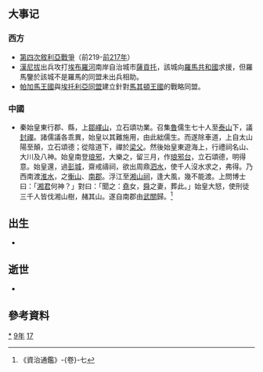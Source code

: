 {{yearTOC|-219|[[秦始皇|秦始皇]]二十八年}}

== 大事记 ==
===西方===
*[[敘利亞戰爭|第四次敘利亞戰爭]]（前219-[[前217年|前217年]]）
*[[漢尼拔|漢尼拔]]出兵攻打[[埃布羅河|埃布羅河]]南岸自治城市[[薩貢托|薩貢托]]，該城向[[羅馬共和國|羅馬共和國]]求援，但羅馬鑒於該城不是羅馬的同盟未出兵相助。
*[[帕加馬王國|帕加馬王國]]與[[埃托利亞同盟|埃托利亞同盟]]建立針對[[馬其頓王國|馬其頓王國]]的戰略同盟。

===中國===
*秦始皇東行郡、縣，上[[鄒嶧山|鄒嶧山]]，立石頌功業。召集[[鲁国|魯]]儒生七十人至[[泰山|泰山]]下，議[[封禪|封禪]]。諸儒議各乖異，始皇以其難施用，由此絀儒生。而遂除車道，上自太山陽至顛，立石頌德；從陰道下，禪於[[梁父|梁父]]。然後始皇東遊海上，行禮祠名山、大川及八神。始皇南登[[琅邪|琅邪]]，大樂之，留三月，作[[琅邪台|琅邪台]]，立石頌德，明得意。始皇還，過[[彭城|彭城]]，齋戒禱祠，欲出周鼎[[泗水|泗水]]，使千人沒水求之，弗得。乃西南渡[[淮水|淮水]]，之[[衡山|衡山]]、[[南郡|南郡]]。浮江至[[湘山祠|湘山祠]]，逢大風，幾不能渡。上問博士曰：「[[湘君|湘君]]何神？」對曰：「聞之：[[堯|堯]]女，[[舜|舜]]之妻，葬此。」始皇大怒，使刑徒三千人皆伐湘山樹，赭其山。遂自南郡由[[武關|武關]]歸。<ref name="jjtk7">《資治通鑑》-{卷}-七</ref>

== 出生 ==
*

== 逝世 ==
*

==參考資料==
{{Wikisource year mention}}
<div class="references-small">
<references/>
</div>

[[Category:前219年|*]]
[[Category:前210年代|9年]]
[[Category:前3世纪各年|17]]
